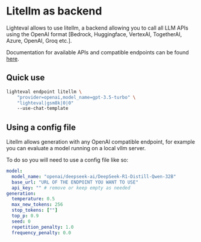 # Litellm as backend

Lighteval allows to use litellm, a backend allowing you to call all LLM APIs
using the OpenAI format [Bedrock, Huggingface, VertexAI, TogetherAI, Azure,
OpenAI, Groq etc.].

Documentation for available APIs and compatible endpoints can be found [here](https://docs.litellm.ai/docs/).

## Quick use

```bash
lighteval endpoint litellm \
    "provider=openai,model_name=gpt-3.5-turbo" \
    "lighteval|gsm8k|0|0"
    --use-chat-template
```

## Using a config file

Litellm allows generation with any OpenAI compatible endpoint, for example you
can evaluate a model running on a local vllm server.

To do so you will need to use a config file like so:

```yaml
model:
  model_name: "openai/deepseek-ai/DeepSeek-R1-Distill-Qwen-32B"
  base_url: "URL OF THE ENDPOINT YOU WANT TO USE"
  api_key: "" # remove or keep empty as needed
generation:
  temperature: 0.5
  max_new_tokens: 256
  stop_tokens: [""]
  top_p: 0.9
  seed: 0
  repetition_penalty: 1.0
  frequency_penalty: 0.0
```
